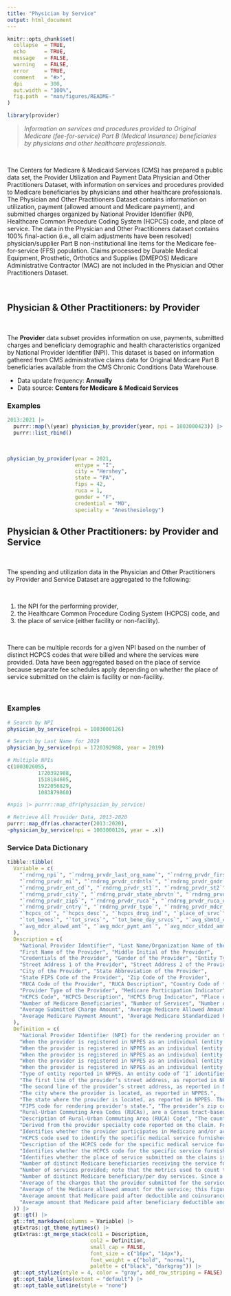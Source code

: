 ```yaml
---
title: "Physician by Service"
output: html_document
---
```


```r
knitr::opts_chunk$set(
  collapse  = TRUE,
  echo      = TRUE, 
  message   = FALSE, 
  warning   = FALSE,
  error     = TRUE,
  comment   = "#>",
  dpi       = 300, 
  out.width = "100%",
  fig.path  = "man/figures/README-"
)
```

```r
library(provider)
```

 > *Information on services and procedures provided to Original Medicare (fee-for-service) Part B (Medical Insurance) beneficiaries by physicians and other healthcare professionals.*

<br>

The Centers for Medicare & Medicaid Services (CMS) has prepared a public data set, the Provider Utilization and Payment Data Physician and Other Practitioners Dataset, with information on services and procedures provided to Medicare beneficiaries by physicians and other healthcare professionals. The Physician and Other Practitioners Dataset contains information on utilization, payment (allowed amount and Medicare payment), and submitted charges organized by National Provider Identifier (NPI), Healthcare Common Procedure Coding System (HCPCS) code, and place of service. The data in the Physician and Other Practitioners dataset contains 100% final-action (i.e., all claim adjustments have been resolved) physician/supplier Part B non-institutional line items for the Medicare fee-for-service (FFS) population. Claims processed by Durable Medical Equipment, Prosthetic, Orthotics and Supplies (DMEPOS) Medicare Administrative Contractor (MAC) are not included in the Physician and Other Practitioners Dataset.

<br>

## Physician & Other Practitioners: **by Provider**

<br>

The **Provider** data subset provides information on use, payments, submitted charges and beneficiary demographic and health characteristics organized by National Provider Identifier (NPI). This dataset is based on information gathered from CMS administrative claims data for Original Medicare Part B beneficiaries available from the CMS Chronic Conditions Data Warehouse.

  * Data update frequency: **Annually**
  * Data source: **Centers for Medicare & Medicaid Services**
  
  
### Examples

```r
2013:2021 |> 
  purrr::map(\(year) physician_by_provider(year, npi = 1003000423)) |> 
  purrr::list_rbind()
```

<br>

```r
physician_by_provider(year = 2021, 
                      entype = "I", 
                      city = "Hershey", 
                      state = "PA", 
                      fips = 42, 
                      ruca = 1, 
                      gender = "F", 
                      credential = "MD", 
                      specialty = "Anesthesiology")
```


## Physician & Other Practitioners: **by Provider and Service**

<br>

The spending and utilization data in the Physician and Other Practitioners by Provider and Service Dataset are aggregated to the following:

<br>

  1. the NPI for the performing provider,
  2. the Healthcare Common Procedure Coding System (HCPCS) code, and
  3. the place of service (either facility or non-facility).

<br>

There can be multiple records for a given NPI based on the number of distinct HCPCS codes that were billed and where the services were provided. Data have been aggregated based on the place of service because separate fee schedules apply depending on whether the place of service submitted on the claim is facility or non-facility.

<br>

### Examples

```r
# Search by NPI
physician_by_service(npi = 1003000126)
```


```r
# Search by Last Name for 2019
physician_by_service(npi = 1720392988, year = 2019)
```


```r
# Multiple NPIs
c(1003026055,
          1720392988,
          1518184605,
          1922056829,
          1083879860)

#npis |> purrr::map_dfr(physician_by_service)
```


```r
# Retrieve All Provider Data, 2013-2020
purrr::map_dfr(as.character(2013:2020),
~physician_by_service(npi = 1003000126, year = .x))
```

### Service Data Dictionary

```r
tibble::tibble(
  Variable = c(
    "`rndrng_npi`", "`rndrng_prvdr_last_org_name`", "`rndrng_prvdr_first_name`",
    "`rndrng_prvdr_mi`", "`rndrng_prvdr_crdntls`", "`rndrng_prvdr_gndr`",
    "`rndrng_prvdr_ent_cd`", "`rndrng_prvdr_st1`", "`rndrng_prvdr_st2`",
    "`rndrng_prvdr_city`", "`rndrng_prvdr_state_abrvtn`", "`rndrng_prvdr_state_fips`",
    "`rndrng_prvdr_zip5`", "`rndrng_prvdr_ruca`", "`rndrng_prvdr_ruca_desc`",
    "`rndrng_prvdr_cntry`", "`rndrng_prvdr_type`", "`rndrng_prvdr_mdcr_prtcptg_ind`",
    "`hcpcs_cd`", "`hcpcs_desc`", "`hcpcs_drug_ind`", "`place_of_srvc`",
    "`tot_benes`", "`tot_srvcs`", "`tot_bene_day_srvcs`", "`avg_sbmtd_chrg`",
    "`avg_mdcr_alowd_amt`", "`avg_mdcr_pymt_amt`", "`avg_mdcr_stdzd_amt`"
  ),
  Description = c(
    "National Provider Identifier", "Last Name/Organization Name of the Provider",
    "First Name of the Provider", "Middle Initial of the Provider",
    "Credentials of the Provider", "Gender of the Provider", "Entity Type of the Provider",
    "Street Address 1 of the Provider", "Street Address 2 of the Provider",
    "City of the Provider", "State Abbreviation of the Provider",
    "State FIPS Code of the Provider", "Zip Code of the Provider",
    "RUCA Code of the Provider", "RUCA Description", "Country Code of the Provider",
    "Provider Type of the Provider", "Medicare Participation Indicator",
    "HCPCS Code", "HCPCS Description", "HCPCS Drug Indicator", "Place of Service",
    "Number of Medicare Beneficiaries", "Number of Services", "Number of Distinct Medicare Beneficiary/Per Day Services",
    "Average Submitted Charge Amount", "Average Medicare Allowed Amount",
    "Average Medicare Payment Amount", "Average Medicare Standardized Payment Amount"
  ),
  Definition = c(
    "National Provider Identifier (NPI) for the rendering provider on the claim. The provider NPI is the numeric identifier registered in NPPES.",
    "When the provider is registered in NPPES as an individual (entity type code=’I’), this is the provider’s last name. When the provider is registered as an organization (entity type code = ‘O’), this is the organization name.",
    "When the provider is registered in NPPES as an individual (entity type code=’I’), this is the provider’s first name. When the provider is registered as an organization (entity type code = ‘O’), this will be blank.",
    "When the provider is registered in NPPES as an individual (entity type code=’I’), this is the provider’s middle initial. When the provider is registered as an organization (entity type code = ‘O’), this will be blank.",
    "When the provider is registered in NPPES as an individual (entity type code=’I’), these are the provider’s credentials. When the provider is registered as an organization (entity type code = ‘O’), this will be blank.",
    "When the provider is registered in NPPES as an individual (entity type code=’I’), this is the provider’s gender. When the provider is registered as an organization (entity type code = ‘O’), this will be blank.",
    "Type of entity reported in NPPES. An entity code of ‘I’ identifies providers registered as individuals and an entity type code of ‘O’ identifies providers registered as organizations.",
    "The first line of the provider’s street address, as reported in NPPES.",
    "The second line of the provider’s street address, as reported in NPPES.",
    "The city where the provider is located, as reported in NPPES.",
    "The state where the provider is located, as reported in NPPES. The fifty U.S. states and the District of Columbia are reported by the state postal abbreviation. The following values are used for all other areas:",
    "FIPS code for rendering provider's state.", "The provider’s zip code, as reported in NPPES.",
    "Rural-Urban Commuting Area Codes (RUCAs), are a Census tract-based classification scheme that utilizes the standard Bureau of Census Urbanized Area and Urban Cluster definitions in combination with work commuting information to characterize all of the nation's Census tracts regarding their rural and urban status and relationships. The Referring Provider ZIP code was cross walked to the United States Department of Agriculture (USDA) 2010 Rural-Urban Commuting Area Codes.",
    "Description of Rural-Urban Commuting Area (RUCA) Code", "The country where the provider is located, as reported in NPPES. The country code will be ‘US’ for any state or U.S. possession. For foreign countries (i.e., state values of ‘ZZ’), the provider country values include the following:",
    "Derived from the provider specialty code reported on the claim. For providers that reported more than one specialty code on their claims, this is the specialty code associated with the largest number of services.",
    "Identifies whether the provider participates in Medicare and/or accepts assignment of Medicare allowed amounts. The value will be ‘Y’ for any provider that had at least one claim identifying the provider as participating in Medicare or accepting assignment of Medicare allowed amounts within HCPCS code and place of service. A non-participating provider may elect to accept Medicare allowed amounts for some services and not accept Medicare allowed amounts for other services.",
    "HCPCS code used to identify the specific medical service furnished by the provider. HCPCS codes include two levels. Level I codes are the Current Procedural Terminology (CPT) codes that are maintained by the American Medical Association and Level II codes are created by CMS to identify products, supplies and services not covered by the CPT codes (such as ambulance services). CPT codes, descriptions and other data only are copyright 2016 American Medical Association. All rights reserved. CPT is a registered trademark of the American Medical Association (AMA). Please review the complete CMS AMA CPT License agreement which is presented to users when accessing the data. For additional information on HCPCS codes, visit the HCPCS general information page.",
    "Description of the HCPCS code for the specific medical service furnished by the provider. HCPCS descriptions associated with CPT codes are consumer friendly descriptions provided by the AMA. CPT Consumer Friendly Descriptors are lay synonyms for CPT descriptors that are intended to help healthcare consumers who are not medical professionals understand clinical procedures on bills and patient portals. CPT Consumer Friendly Descriptors should not be used for clinical coding or documentation. All other descriptions are CMS Level II descriptions provided in long form. Due to variable length restrictions, the CMS Level II descriptions have been truncated to 256 bytes. As a result, the same HCPCS description can be associated with more than one HCPCS code. For complete CMS Level II descriptions, please visit the HCPCS Release Code Sets page.",
    "Identifies whether the HCPCS code for the specific service furnished by the provider is a HCPCS listed on the Medicare Part B Drug Average Sales Price (ASP) File. Please visit the ASP drug pricing page for additional information.",
    "Identifies whether the place of service submitted on the claims is a facility (value of ‘F’) or non-facility (value of ‘O’). Non-facility is generally an office setting; however other entities are included in non-facility. The following values are entities included in facility and non-facility:",
    "Number of distinct Medicare beneficiaries receiving the service for each Rndrng_NPI, HCPCS_Cd, and Place_Of_Srvc.",
    "Number of services provided; note that the metrics used to count the number provided can vary from service to service.",
    "Number of distinct Medicare beneficiary/per day services. Since a given beneficiary may receive multiple services of the same type (e.g., single vs. multiple cardiac stents) on a single day, this metric removes double-counting from the line service count to identify whether a unique service occurred.",
    "Average of the charges that the provider submitted for the service.",
    "Average of the Medicare allowed amount for the service; this figure is the sum of the amount Medicare pays, the deductible and coinsurance amounts that the beneficiary is responsible for paying, and any amounts that a third party is responsible for paying.",
    "Average amount that Medicare paid after deductible and coinsurance amounts have been deducted for the line item service. Note: In general, Medicare FFS claims with dates-of-service or dates-of-discharge on or after April 1, 2013, incurred a 2 percent reduction in Medicare payment. This is in response to mandatory across-the-board reductions in Federal spending, also known as sequestration.",
    "Average amount that Medicare paid after beneficiary deductible and coinsurance amounts have been deducted for the line item service and after standardization of the Medicare payment has been applied. Standardization removes geographic differences in payment rates for individual services, such as those that account for local wages or input prices and makes Medicare payments across geographic areas comparable, so that differences reflect variation in factors such as physicians’ practice patterns and beneficiaries’ ability and willingness to obtain care. Note: This variable is available starting with the calendar year 2014 data. Please refer to the “Additional Information” section of this document for more details on the standardization of Medicare payments."
  )) |> 
  gt::gt() |> 
  gt::fmt_markdown(columns = Variable) |> 
  gtExtras::gt_theme_nytimes() |> 
  gtExtras::gt_merge_stack(col1 = Description, 
                           col2 = Definition,
                           small_cap = FALSE,
                           font_size = c("16px", "14px"),
                           font_weight = c("bold", "normal"),
                           palette = c("black", "darkgray")) |> 
  gt::opt_stylize(style = 4, color = "gray", add_row_striping = FALSE) |> 
  gt::opt_table_lines(extent = "default") |> 
  gt::opt_table_outline(style = "none")
```

<br><br>
